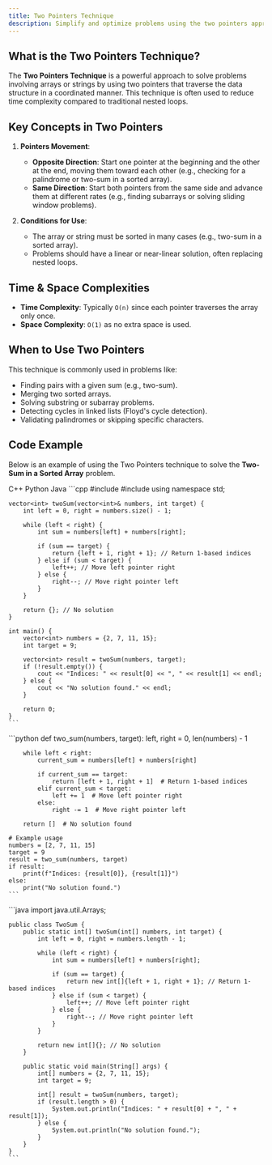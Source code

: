 ```yaml
---
title: Two Pointers Technique
description: Simplify and optimize problems using the two pointers approach.
---
```


## What is the Two Pointers Technique?

The **Two Pointers Technique** is a powerful approach to solve problems involving arrays or strings by using two pointers that traverse the data structure in a coordinated manner. This technique is often used to reduce time complexity compared to traditional nested loops.

## Key Concepts in Two Pointers

1. **Pointers Movement**: 
   - **Opposite Direction**: Start one pointer at the beginning and the other at the end, moving them toward each other (e.g., checking for a palindrome or two-sum in a sorted array).
   - **Same Direction**: Start both pointers from the same side and advance them at different rates (e.g., finding subarrays or solving sliding window problems).
   
2. **Conditions for Use**:
   - The array or string must be sorted in many cases (e.g., two-sum in a sorted array).
   - Problems should have a linear or near-linear solution, often replacing nested loops.

## Time & Space Complexities

- **Time Complexity**: Typically `O(n)` since each pointer traverses the array only once.
- **Space Complexity**: `O(1)` as no extra space is used.

## When to Use Two Pointers

This technique is commonly used in problems like:

- Finding pairs with a given sum (e.g., two-sum).
- Merging two sorted arrays.
- Solving substring or subarray problems.
- Detecting cycles in linked lists (Floyd's cycle detection).
- Validating palindromes or skipping specific characters.

## Code Example

Below is an example of using the Two Pointers technique to solve the **Two-Sum in a Sorted Array** problem.

<Tabs defaultValue="python" className="pt-5 pb-1">
  <TabsList>
    <TabsTrigger value="cpp">C++</TabsTrigger>
    <TabsTrigger value="python">Python</TabsTrigger>
    <TabsTrigger value="java">Java</TabsTrigger>
  </TabsList>

  <TabsContent value="cpp">
    ```cpp
    #include <iostream>
    #include <vector>
    using namespace std;

    vector<int> twoSum(vector<int>& numbers, int target) {
        int left = 0, right = numbers.size() - 1;

        while (left < right) {
            int sum = numbers[left] + numbers[right];

            if (sum == target) {
                return {left + 1, right + 1}; // Return 1-based indices
            } else if (sum < target) {
                left++; // Move left pointer right
            } else {
                right--; // Move right pointer left
            }
        }

        return {}; // No solution
    }

    int main() {
        vector<int> numbers = {2, 7, 11, 15};
        int target = 9;

        vector<int> result = twoSum(numbers, target);
        if (!result.empty()) {
            cout << "Indices: " << result[0] << ", " << result[1] << endl;
        } else {
            cout << "No solution found." << endl;
        }

        return 0;
    }
    ```
  </TabsContent>

  <TabsContent value="python">
    ```python
    def two_sum(numbers, target):
        left, right = 0, len(numbers) - 1

        while left < right:
            current_sum = numbers[left] + numbers[right]

            if current_sum == target:
                return [left + 1, right + 1]  # Return 1-based indices
            elif current_sum < target:
                left += 1  # Move left pointer right
            else:
                right -= 1  # Move right pointer left

        return []  # No solution found

    # Example usage
    numbers = [2, 7, 11, 15]
    target = 9
    result = two_sum(numbers, target)
    if result:
        print(f"Indices: {result[0]}, {result[1]}")
    else:
        print("No solution found.")
    ```
  </TabsContent>

  <TabsContent value="java">
    ```java
    import java.util.Arrays;

    public class TwoSum {
        public static int[] twoSum(int[] numbers, int target) {
            int left = 0, right = numbers.length - 1;

            while (left < right) {
                int sum = numbers[left] + numbers[right];

                if (sum == target) {
                    return new int[]{left + 1, right + 1}; // Return 1-based indices
                } else if (sum < target) {
                    left++; // Move left pointer right
                } else {
                    right--; // Move right pointer left
                }
            }

            return new int[]{}; // No solution
        }

        public static void main(String[] args) {
            int[] numbers = {2, 7, 11, 15};
            int target = 9;

            int[] result = twoSum(numbers, target);
            if (result.length > 0) {
                System.out.println("Indices: " + result[0] + ", " + result[1]);
            } else {
                System.out.println("No solution found.");
            }
        }
    }
    ```
  </TabsContent>
</Tabs>
